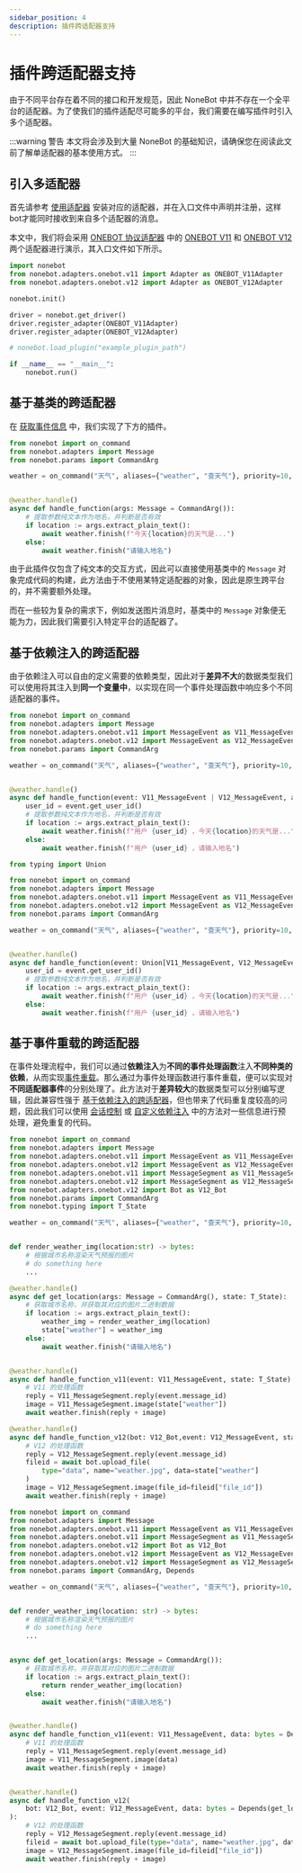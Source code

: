```yaml
---
sidebar_position: 4
description: 插件跨适配器支持
---
```


# 插件跨适配器支持


由于不同平台存在着不同的接口和开发规范，因此 NoneBot 中并不存在一个全平台的适配器。为了使我们的插件适配尽可能多的平台，我们需要在编写插件时引入多个适配器。

:::warning 警告
本文将会涉及到大量 NoneBot 的基础知识，请确保您在阅读此文前了解单适配器的基本使用方式。
:::

## 引入多适配器

首先请参考 [使用适配器](../advanced/adapter.md) 安装对应的适配器，并在入口文件中声明并注册，这样bot才能同时接收到来自多个适配器的消息。

本文中，我们将会采用 [ONEBOT 协议适配器](https://onebot.adapters.nonebot.dev/) 中的 [ONEBOT V11](https://github.com/botuniverse/onebot-11) 和 [ONEBOT V12](https://12.onebot.dev/) 两个适配器进行演示，其入口文件如下所示。

```py
import nonebot
from nonebot.adapters.onebot.v11 import Adapter as ONEBOT_V11Adapter
from nonebot.adapters.onebot.v12 import Adapter as ONEBOT_V12Adapter

nonebot.init()

driver = nonebot.get_driver()
driver.register_adapter(ONEBOT_V11Adapter)
driver.register_adapter(ONEBOT_V12Adapter)

# nonebot.load_plugin("example_plugin_path")

if __name__ == "__main__":
    nonebot.run()
```

## 基于基类的跨适配器

在 [获取事件信息](../tutorial/event-data.mdx) 中，我们实现了下方的插件。

```py
from nonebot import on_command
from nonebot.adapters import Message
from nonebot.params import CommandArg

weather = on_command("天气", aliases={"weather", "查天气"}, priority=10, block=True)


@weather.handle()
async def handle_function(args: Message = CommandArg()):
    # 提取参数纯文本作为地名，并判断是否有效
    if location := args.extract_plain_text():
        await weather.finish(f"今天{location}的天气是...")
    else:
        await weather.finish("请输入地名")
```

由于此插件仅包含了纯文本的交互方式，因此可以直接使用基类中的 `Message` 对象完成代码的构建，此方法由于不使用某特定适配器的对象，因此是原生跨平台的，并不需要额外处理。

而在一些较为复杂的需求下，例如发送图片消息时，基类中的 `Message` 对象便无能为力，因此我们需要引入特定平台的适配器了。

## 基于依赖注入的跨适配器

由于依赖注入可以自由的定义需要的依赖类型，因此对于**差异不大**的数据类型我们可以使用将其注入到**同一个变量中**，以实现在同一个事件处理函数中响应多个不同适配器的事件。

<Tabs groupId="python">
  <TabItem value="3.10" label="Python 3.10+" default>

```py
from nonebot import on_command
from nonebot.adapters import Message
from nonebot.adapters.onebot.v11 import MessageEvent as V11_MessageEvent
from nonebot.adapters.onebot.v12 import MessageEvent as V12_MessageEvent
from nonebot.params import CommandArg

weather = on_command("天气", aliases={"weather", "查天气"}, priority=10, block=True)


@weather.handle()
async def handle_function(event: V11_MessageEvent | V12_MessageEvent, args: Message = CommandArg()):
    user_id = event.get_user_id()
    # 提取参数纯文本作为地名，并判断是否有效
    if location := args.extract_plain_text():
        await weather.finish(f"用户 {user_id} ，今天{location}的天气是...")
    else:
        await weather.finish(f"用户 {user_id} ，请输入地名")
```

  </TabItem>
  <TabItem value="3.8" label="Python 3.8+">

```py
from typing import Union

from nonebot import on_command
from nonebot.adapters import Message
from nonebot.adapters.onebot.v11 import MessageEvent as V11_MessageEvent
from nonebot.adapters.onebot.v12 import MessageEvent as V12_MessageEvent
from nonebot.params import CommandArg

weather = on_command("天气", aliases={"weather", "查天气"}, priority=10, block=True)


@weather.handle()
async def handle_function(event: Union[V11_MessageEvent, V12_MessageEvent], args: Message = CommandArg()):
    user_id = event.get_user_id()
    # 提取参数纯文本作为地名，并判断是否有效
    if location := args.extract_plain_text():
        await weather.finish(f"用户 {user_id} ，今天{location}的天气是...")
    else:
        await weather.finish(f"用户 {user_id} ，请输入地名")
```

  </TabItem>
</Tabs>

## 基于事件重载的跨适配器

在事件处理流程中，我们可以通过**依赖注入**为**不同的事件处理函数**注入**不同种类的依赖**，从而实现[事件重载](../appendices/overload.md)。那么通过为事件处理函数进行事件重载，便可以实现对**不同适配器事件**的分别处理了。此方法对于**差异较大**的数据类型可以分别编写逻辑，因此兼容性强于 [基于依赖注入的跨适配器](#基于依赖注入的跨适配器)，但也带来了代码重复度较高的问题，因此我们可以使用 [会话控制](../appendices/session-control.mdx) 或 [自定义依赖注入](../advanced/dependency.mdx) 中的方法对一些信息进行预处理，避免重复的代码。

<Tabs groupId="overload">
  <TabItem value="session-control" label="会话控制" default>

```py
from nonebot import on_command
from nonebot.adapters import Message
from nonebot.adapters.onebot.v11 import MessageEvent as V11_MessageEvent
from nonebot.adapters.onebot.v12 import MessageEvent as V12_MessageEvent
from nonebot.adapters.onebot.v11 import MessageSegment as V11_MessageSegment
from nonebot.adapters.onebot.v12 import MessageSegment as V12_MessageSegment
from nonebot.adapters.onebot.v12 import Bot as V12_Bot
from nonebot.params import CommandArg
from nonebot.typing import T_State

weather = on_command("天气", aliases={"weather", "查天气"}, priority=10, block=True)


def render_weather_img(location:str) -> bytes:
    # 根据城市名称渲染天气预报的图片
    # do something here
    ...

@weather.handle()
async def get_location(args: Message = CommandArg(), state: T_State):
    # 获取城市名称，并获取其对应的图片二进制数据
    if location := args.extract_plain_text():
        weather_img = render_weather_img(location)
        state["weather"] = weather_img
    else:
        await weather.finish("请输入地名")


@weather.handle()
async def handle_function_v11(event: V11_MessageEvent, state: T_State):
    # V11 的处理函数
    reply = V11_MessageSegment.reply(event.message_id)
    image = V11_MessageSegment.image(state["weather"])
    await weather.finish(reply + image)

@weather.handle()
async def handle_function_v12(bot: V12_Bot,event: V12_MessageEvent, state: T_State):
    # V12 的处理函数
    reply = V12_MessageSegment.reply(event.message_id)
    fileid = await bot.upload_file(
        type="data", name="weather.jpg", data=state["weather"]
    )
    image = V12_MessageSegment.image(file_id=fileid["file_id"])
    await weather.finish(reply + image)
```

  </TabItem>
  <TabItem value="dependency" label="自定义依赖注入">

```py
from nonebot import on_command
from nonebot.adapters import Message
from nonebot.adapters.onebot.v11 import MessageEvent as V11_MessageEvent
from nonebot.adapters.onebot.v11 import MessageSegment as V11_MessageSegment
from nonebot.adapters.onebot.v12 import Bot as V12_Bot
from nonebot.adapters.onebot.v12 import MessageEvent as V12_MessageEvent
from nonebot.adapters.onebot.v12 import MessageSegment as V12_MessageSegment
from nonebot.params import CommandArg, Depends

weather = on_command("天气", aliases={"weather", "查天气"}, priority=10, block=True)


def render_weather_img(location: str) -> bytes:
    # 根据城市名称渲染天气预报的图片
    # do something here
    ...


async def get_location(args: Message = CommandArg()):
    # 获取城市名称，并获取其对应的图片二进制数据
    if location := args.extract_plain_text():
        return render_weather_img(location)
    else:
        await weather.finish("请输入地名")


@weather.handle()
async def handle_function_v11(event: V11_MessageEvent, data: bytes = Depends(get_location, use_cache=False)):
    # V11 的处理函数
    reply = V11_MessageSegment.reply(event.message_id)
    image = V11_MessageSegment.image(data)
    await weather.finish(reply + image)


@weather.handle()
async def handle_function_v12(
    bot: V12_Bot, event: V12_MessageEvent, data: bytes = Depends(get_location, use_cache=False)
):
    # V12 的处理函数
    reply = V12_MessageSegment.reply(event.message_id)
    fileid = await bot.upload_file(type="data", name="weather.jpg", data=data)
    image = V12_MessageSegment.image(file_id=fileid["file_id"])
    await weather.finish(reply + image)
```

  </TabItem>
</Tabs>
